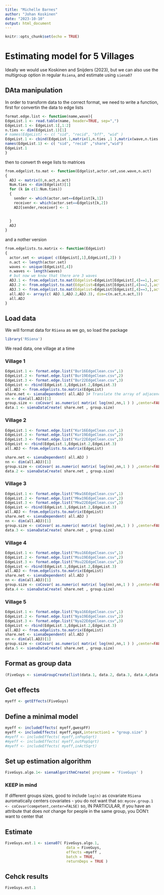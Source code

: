 ```yaml
---
title: "Michelle Barnes"
author: "Johan Koskinen"
date: "2023-10-10"
output: html_document
---
```


```r
knitr::opts_chunk$set(echo = TRUE)
```

# Estimating model for 5 Villages

Ideally we would use Koskinen and Snijders (2023), but we can also use the multigroup option in regular `Rsiena`, and estimate using `siena07`

## DAta manipulation

In order to transform data to the correct format, we need to write a function, first for convertin the data to edge lists

```r
format.edge.list <- function(name,wave){
EdgeList.1 <- read.table(name, header=TRUE, sep=",")
EdgeList.1 <- EdgeList.1[,1:2]
n.ties <- dim(EdgeList.1)[1]
# names(EdgeList) <- c( "sid", "recid", "bff", "wid" )
EdgeList.1 <- cbind(EdgeList.1,matrix(1,n.ties ,1 ),matrix(wave,n.ties , 1 ))
names(EdgeList.1) <- c( "sid", "recid" ,"share","wid")
EdgeList.1
}
```

then to convert th eege lists to matrices

```r
from.edgelist.to.mat <- function(Edgelist,actor.set,use.wave,n.act)
{
  ADJ <- matrix(0,n.act,n.act)
  Num.ties <- dim(Edgelist)[1]
  for (k in c(1:Num.ties))
  {
    sender <- which(actor.set==Edgelist[k,1])
    receiver <- which(actor.set==Edgelist[k,2])
    ADJ[sender,receiver] <- 1
    
    
  }
  ADJ
}
```

and a nother version

```r
from.edgelists.to.matrix <- function(EdgeList)
{
  actor.set <- unique( c(EdgeList[,1],EdgeList[,2]) )
  n.act <- length(actor.set)
  waves <- unique(EdgeList[,4])
  n.waves <- length(waves)
  # but now we know that there are 3 waves
  ADJ.1 <- from.edgelist.to.mat(Edgelist=EdgeList[EdgeList[,4]==1,],actor.set=actor.set,use.wave=1,n.act=n.act)
  ADJ.2 <- from.edgelist.to.mat(Edgelist=EdgeList[EdgeList[,4]==2,],actor.set=actor.set,use.wave=1,n.act=n.act)
  ADJ.3 <- from.edgelist.to.mat(Edgelist=EdgeList[EdgeList[,4]==3,],actor.set=actor.set,use.wave=1,n.act=n.act)
  all.ADJ <- array(c( ADJ.1,ADJ.2,ADJ.3), dim=c(n.act,n.act,3))
  all.ADJ
}
```

## Load data

We will format data for `RSiena` as we go, so load the package

```r
library('RSiena')
```

We read data, one village at a time

### Village 1

```r
EdgeList.1 <- format.edge.list("Bur16EdgeClean.csv",1)
EdgeList.2 <- format.edge.list("Bur19EdgeClean.csv",2)
EdgeList.3 <- format.edge.list("Bur22EdgeClean.csv",3)
EdgeList <- rbind(EdgeList.1,EdgeList.2,EdgeList.3)
all.ADJ <- from.edgelists.to.matrix(EdgeList)
share.net <- sienaDependent( all.ADJ )# Translate the array of adjacency matrices for RSiena
nn <- dim(all.ADJ)[1]
group.size <- coCovar( as.numeric( matrix( log(nn),nn,1 ) ) ,center=FALSE )# we need to use log(n) as a contrast
data.1 <- sienaDataCreate( share.net , group.size)
```

### Village 2

```r
EdgeList.1 <- format.edge.list("Kur16EdgeClean.csv",1)
EdgeList.2 <- format.edge.list("Kur19EdgeClean.csv",2)
EdgeList.3 <- format.edge.list("Kur22EdgeClean.csv",3)
EdgeList <- rbind(EdgeList.1,EdgeList.2,EdgeList.3)
all.ADJ <- from.edgelists.to.matrix(EdgeList)

share.net <- sienaDependent( all.ADJ )
nn <- dim(all.ADJ)[1]
group.size <- coCovar( as.numeric( matrix( log(nn),nn,1 ) ) ,center=FALSE )
data.2 <- sienaDataCreate( share.net , group.size)
```

### Village 3

```r
EdgeList.1 <- format.edge.list("Mkw16EdgeClean.csv",1)
EdgeList.2 <- format.edge.list("Mkw19EdgeClean.csv",2)
EdgeList.3 <- format.edge.list("Mkw22EdgeClean.csv",3)
EdgeList <- rbind(EdgeList.1,EdgeList.2,EdgeList.3)
all.ADJ <- from.edgelists.to.matrix(EdgeList)
share.net <- sienaDependent( all.ADJ )
nn <- dim(all.ADJ)[1]
group.size <- coCovar( as.numeric( matrix( log(nn),nn,1 ) ) ,center=FALSE )
data.3 <- sienaDataCreate( share.net , group.size)
```

### Village 4

```r
EdgeList.1 <- format.edge.list("Msu16EdgeClean.csv",1)
EdgeList.2 <- format.edge.list("Msu19EdgeClean.csv",2)
EdgeList.3 <- format.edge.list("Msu22EdgeClean.csv",3)
EdgeList <- rbind(EdgeList.1,EdgeList.2,EdgeList.3)
all.ADJ <- from.edgelists.to.matrix(EdgeList)
share.net <- sienaDependent( all.ADJ )
nn <- dim(all.ADJ)[1]
group.size <- coCovar( as.numeric( matrix( log(nn),nn,1 ) ) ,center=FALSE )
data.4 <- sienaDataCreate( share.net , group.size)
```

### Village 5

```r
EdgeList.1 <- format.edge.list("Nya16EdgeClean.csv",1)
EdgeList.2 <- format.edge.list("Nya19EdgeClean.csv",2)
EdgeList.3 <- format.edge.list("Nya22EdgeClean.csv",3)
EdgeList <- rbind(EdgeList.1,EdgeList.2,EdgeList.3)
all.ADJ <- from.edgelists.to.matrix(EdgeList)
share.net <- sienaDependent( all.ADJ )
nn <- dim(all.ADJ)[1]
group.size <- coCovar( as.numeric( matrix( log(nn),nn,1 ) ) ,center=FALSE )
data.5 <- sienaDataCreate( share.net , group.size)
```

## Format as group data

```r
(FiveGuys <- sienaGroupCreate(list(data.1, data.2, data.3, data.4,data.5)))
```

## Get effects

```r
myeff <- getEffects(FiveGuys)
```

## Define a minimal model

```r
myeff <- includeEffects( myeff,gwespFF)
myeff <- includeEffects( myeff,egoX,interaction1 = "group.size" )
#myeff <- includeEffects( myeff,inPopSqrt)
#myeff <- includeEffects( myeff,outPopSqrt)
#myeff <- includeEffects( myeff,inActSqrt)
```

## Set up estimation algorithm

```r
FiveGuys.algo.1<- sienaAlgorithmCreate( projname = 'FiveGuys' )
```

### KEEP in mind
 If different groups sizes, good to include `log(n)` as covariate
 `RSiena` auromatically centers covariates - you do not want that so:
 `mycov.group.1 <- coCovar(competent,center=FALSE)`
 so, IN PARTICULAR, if you have an attribute that does *not* change for people
 in the same group, you DON't want to center that
 
## Estimate

```r
FiveGuys.est.1 <- siena07( FiveGuys.algo.1,
                            data = FiveGuys,
                            effects =myeff ,
                            batch = TRUE,
                            returnDeps = TRUE )
```

## Cehck results

```r
FiveGuys.est.1
```